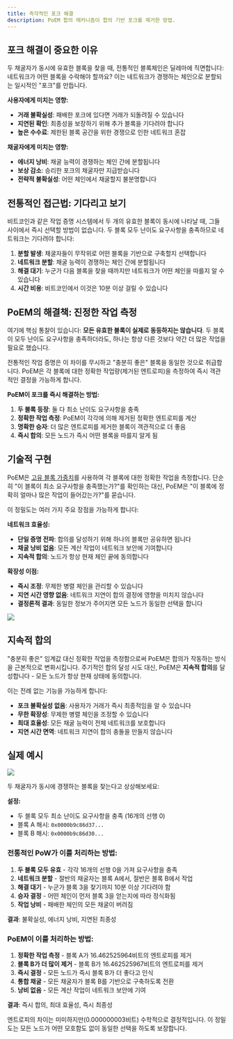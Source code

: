 ```yaml
---
title: 즉각적인 포크 해결
description: PoEM 합의 메커니즘이 합의 기반 포크를 제거한 방법.
---
```


## 포크 해결이 중요한 이유

두 채굴자가 동시에 유효한 블록을 찾을 때, 전통적인 블록체인은 딜레마에 직면합니다: 네트워크가 어떤 블록을 수락해야 할까요? 이는 네트워크가 경쟁하는 체인으로 분할되는 일시적인 "포크"를 만듭니다.

**사용자에게 미치는 영향:**
- **거래 불확실성**: 패배한 포크에 있다면 거래가 되돌려질 수 있습니다
- **지연된 확인**: 최종성을 보장하기 위해 추가 블록을 기다려야 합니다
- **높은 수수료**: 제한된 블록 공간을 위한 경쟁으로 인한 네트워크 혼잡

**채굴자에게 미치는 영향:**
- **에너지 낭비**: 채굴 능력이 경쟁하는 체인 간에 분할됩니다
- **보상 감소**: 승리한 포크의 채굴자만 지급받습니다
- **전략적 불확실성**: 어떤 체인에서 채굴할지 불분명합니다

## 전통적인 접근법: 기다리고 보기

비트코인과 같은 작업 증명 시스템에서 두 개의 유효한 블록이 동시에 나타날 때, 그들 사이에서 즉시 선택할 방법이 없습니다. 두 블록 모두 난이도 요구사항을 충족하므로 네트워크는 기다려야 합니다:

1. **분할 발생**: 채굴자들이 무작위로 어떤 블록을 기반으로 구축할지 선택합니다
2. **네트워크 분할**: 채굴 능력이 경쟁하는 체인 간에 분할됩니다
3. **해결 대기**: 누군가 다음 블록을 찾을 때까지만 네트워크가 어떤 체인을 따를지 알 수 있습니다
4. **시간 비용**: 비트코인에서 이것은 10분 이상 걸릴 수 있습니다

## PoEM의 해결책: 진정한 작업 측정

여기에 핵심 통찰이 있습니다: **모든 유효한 블록이 실제로 동등하지는 않습니다**. 두 블록이 모두 난이도 요구사항을 충족하더라도, 하나는 항상 다른 것보다 약간 더 많은 작업을 필요로 했습니다.

전통적인 작업 증명은 이 차이를 무시하고 "충분히 좋은" 블록을 동일한 것으로 취급합니다. PoEM은 각 블록에 대한 정확한 작업량(제거된 엔트로피)을 측정하여 즉시 객관적인 결정을 가능하게 합니다.

**PoEM이 포크를 즉시 해결하는 방법:**
1. **두 블록 등장**: 둘 다 최소 난이도 요구사항을 충족
2. **정확한 작업 측정**: PoEM이 각각에 의해 제거된 정확한 엔트로피를 계산
3. **명확한 승자**: 더 많은 엔트로피를 제거한 블록이 객관적으로 더 좋음
4. **즉시 합의**: 모든 노드가 즉시 어떤 블록을 따를지 알게 됨

## 기술적 구현

PoEM은 [고유 블록 가중치](/ko/learn/advanced-introduction/poem/fork-choice/intrinsic-block-weight)를 사용하여 각 블록에 대한 정확한 작업을 측정합니다. 단순히 "이 블록이 최소 요구사항을 충족했는가?"를 확인하는 대신, PoEM은 "이 블록에 정확히 얼마나 많은 작업이 들어갔는가?"를 묻습니다.

이 정밀도는 여러 가지 주요 장점을 가능하게 합니다:

**네트워크 효율성:**
- **단일 증명 전파**: 합의를 달성하기 위해 하나의 블록만 공유하면 됩니다
- **채굴 낭비 없음**: 모든 계산 작업이 네트워크 보안에 기여합니다
- **지속적 합의**: 노드가 항상 현재 체인 끝에 동의합니다

**확장성 이점:**
- **즉시 조정**: 무제한 병렬 체인을 관리할 수 있습니다
- **지연 시간 영향 없음**: 네트워크 지연이 합의 결정에 영향을 미치지 않습니다
- **결정론적 결과**: 동일한 정보가 주어지면 모든 노드가 동일한 선택을 합니다

<Frame>
	<img src='/images/PoWvsPoEMForkResolution.jpg' />
</Frame>

## 지속적 합의

"충분히 좋은" 임계값 대신 정확한 작업을 측정함으로써 PoEM은 합의가 작동하는 방식을 근본적으로 변화시킵니다. 주기적인 합의 달성 시도 대신, PoEM은 **지속적 합의**를 달성합니다 - 모든 노드가 항상 현재 상태에 동의합니다.

이는 전례 없는 기능을 가능하게 합니다:
- **포크 불확실성 없음**: 사용자가 거래가 즉시 최종적임을 알 수 있습니다
- **무한 확장성**: 무제한 병렬 체인을 조정할 수 있습니다
- **최대 효율성**: 모든 채굴 능력이 전체 네트워크를 보호합니다
- **지연 시간 면역**: 네트워크 지연이 합의 충돌을 만들지 않습니다

## 실제 예시

<Frame>
	<img src='/images/ForkResolutionDiagram.jpg' />
</Frame>

두 채굴자가 동시에 경쟁하는 블록을 찾는다고 상상해보세요:

**설정:**
- 두 블록 모두 최소 난이도 요구사항을 충족 (16개의 선행 0)
- 블록 A 해시: `0x0000b9c86d37...` 
- 블록 B 해시: `0x0000b9c86d30...`

### 전통적인 PoW가 이를 처리하는 방법:

1. **두 블록 모두 유효** - 각각 16개의 선행 0을 가져 요구사항을 충족
2. **네트워크 분할** - 절반의 채굴자는 블록 A에서, 절반은 블록 B에서 작업  
3. **해결 대기** - 누군가 블록 3을 찾기까지 10분 이상 기다려야 함
4. **승자 결정** - 어떤 체인이 먼저 블록 3을 얻는지에 따라 정식화됨
5. **작업 낭비** - 패배한 체인의 모든 채굴이 버려짐

**결과**: 불확실성, 에너지 낭비, 지연된 최종성

### PoEM이 이를 처리하는 방법:

1. **정확한 작업 측정** - 블록 A가 16.462525964비트의 엔트로피를 제거
2. **블록 B가 더 많이 제거** - 블록 B가 16.462525967비트의 엔트로피를 제거  
3. **즉시 결정** - 모든 노드가 즉시 블록 B가 더 좋다고 인식
4. **통합 채굴** - 모든 채굴자가 블록 B를 기반으로 구축하도록 전환
5. **낭비 없음** - 모든 계산 작업이 네트워크 보안에 기여

**결과**: 즉시 합의, 최대 효율성, 즉시 최종성

<Note>
엔트로피의 차이는 미미하지만(0.000000003비트) 수학적으로 결정적입니다. 이 정밀도는 모든 노드가 어떤 모호함도 없이 동일한 선택을 하도록 보장합니다.
</Note>